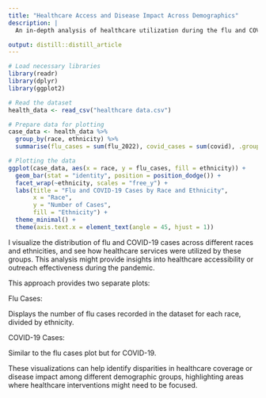 ---
title: "Healthcare Access and Disease Impact Across Demographics"
description: |
  An in-depth analysis of healthcare utilization during the flu and COVID-19 pandemic, focusing on disparities across different races and ethnicities. This study highlights areas that may require targeted healthcare interventions.

output: distill::distill_article
---

```{r}
# Load necessary libraries
library(readr)
library(dplyr)
library(ggplot2)

# Read the dataset
health_data <- read_csv("healthcare data.csv")

# Prepare data for plotting
case_data <- health_data %>%
  group_by(race, ethnicity) %>%
  summarise(flu_cases = sum(flu_2022), covid_cases = sum(covid), .groups = 'drop')

# Plotting the data
ggplot(case_data, aes(x = race, y = flu_cases, fill = ethnicity)) +
  geom_bar(stat = "identity", position = position_dodge()) +
  facet_wrap(~ethnicity, scales = "free_y") +
  labs(title = "Flu and COVID-19 Cases by Race and Ethnicity",
       x = "Race",
       y = "Number of Cases",
       fill = "Ethnicity") +
  theme_minimal() +
  theme(axis.text.x = element_text(angle = 45, hjust = 1))

```

I visualize the distribution of flu and COVID-19 cases across different races and ethnicities, and see how healthcare services were utilized by these groups. This analysis might provide insights into healthcare accessibility or outreach effectiveness during the pandemic.

This approach provides two separate plots:

Flu Cases:

Displays the number of flu cases recorded in the dataset for each race, divided by ethnicity.

COVID-19 Cases:

Similar to the flu cases plot but for COVID-19.

These visualizations can help identify disparities in healthcare coverage or disease impact among different demographic groups, highlighting areas where healthcare interventions might need to be focused.
